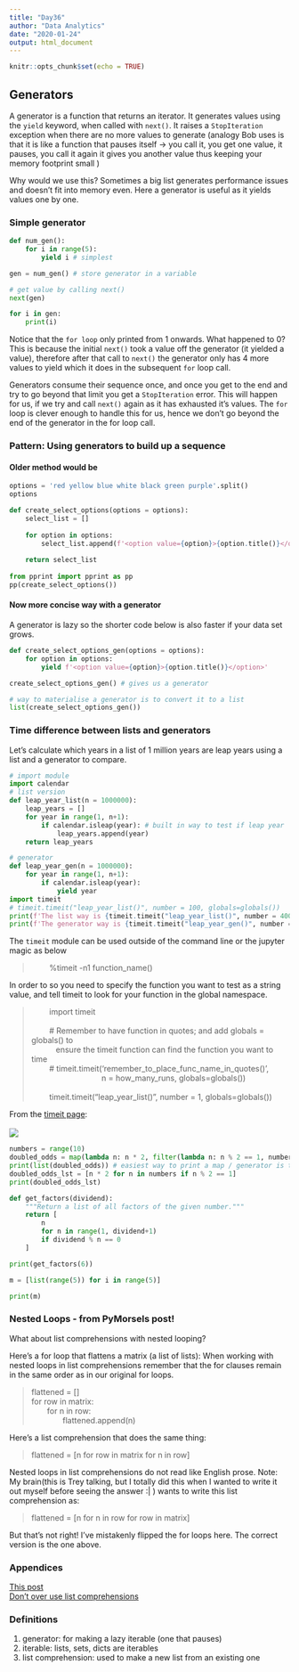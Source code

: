 ```yaml
---
title: "Day36"
author: "Data Analytics"
date: "2020-01-24"
output: html_document
---
```


```r
knitr::opts_chunk$set(echo = TRUE)
```

## Generators
A generator is a function that returns an iterator. It generates values using the `yield` keyword, when called with `next()`. It raises a `StopIteration` exception when there are no more values to generate (analogy Bob uses is that it is like a function that pauses itself -> you call it, you get one value, it pauses, you call it again it gives you another value thus keeping your memory footprint small )

Why would we use this? Sometimes a big list generates performance issues and doesn't fit into memory even. Here a generator is useful as it yields values one by one. 

### Simple generator
```python
def num_gen():
    for i in range(5):
        yield i # simplest

gen = num_gen() # store generator in a variable

# get value by calling next()
next(gen)

for i in gen:
    print(i)

```

Notice that the `for loop` only printed from 1 onwards. What happened to 0? This is because the initial `next()` took a value off the generator (it yielded a value), therefore after that call to `next()` the generator only has 4 more values to yield which it does in the subsequent `for` loop call.

Generators consume their sequence once, and once you get to the end and try to go beyond that limit you get a `StopIteration` error. This will happen for us, if we try and call `next()` again as it has exhausted it's values. The `for` loop is clever enough to handle this for us, hence we don't go beyond the end of the generator in the for loop call.

### Pattern: Using generators to build up a sequence

#### Older method would be 
```python
options = 'red yellow blue white black green purple'.split()
options

def create_select_options(options = options):
    select_list = []
    
    for option in options:
        select_list.append(f'<option value={option}>{option.title()}</option>')
    
    return select_list
    
from pprint import pprint as pp
pp(create_select_options())
```

#### Now more concise way with a generator
A generator is lazy so the shorter code below is also faster if your data set grows.

```python
def create_select_options_gen(options = options):
    for option in options:
        yield f'<option value={option}>{option.title()}</option>'

create_select_options_gen() # gives us a generator

# way to materialise a generator is to convert it to a list
list(create_select_options_gen())
```

### Time difference between lists and generators
Let's calculate which years in a list of 1 million years are leap years using a list and a generator to compare.
```python
# import module  
import calendar  
# list version
def leap_year_list(n = 1000000):
    leap_years = []
    for year in range(1, n+1):
        if calendar.isleap(year): # built in way to test if leap year
            leap_years.append(year)
    return leap_years

# generator    
def leap_year_gen(n = 1000000):
    for year in range(1, n+1):
        if calendar.isleap(year):
            yield year
import timeit
# timeit.timeit("leap_year_list()", number = 100, globals=globals())
print(f'The list way is {timeit.timeit("leap_year_list()", number = 400, globals=globals())} long.')
print(f'The generator way is {timeit.timeit("leap_year_gen()", number = 400, globals=globals())} long.')
```

The `timeit` module can be used outside of the command line or the jupyter magic as below <br>

>&emsp;&emsp; %timeit -n1 function_name()

In order to so you need to specify the function you want to test as a string value, and tell timeit to look for your function in the global namespace.

>&emsp;&emsp; import timeit <br> <br>
>&emsp;&emsp; # Remember to have function in quotes; and add globals = globals() to <br>
>&emsp;&emsp;&nbsp;&nbsp;&nbsp;&nbsp;ensure the timeit function can find the function you want to time <br>
>&emsp;&emsp; # timeit.timeit('remember_to_place_func_name_in_quotes()', <br>
>&emsp;&emsp;&emsp;&emsp;&emsp;&emsp;&emsp;&emsp;&emsp;n = how_many_runs, globals=globals()) <br><br>
>&emsp;&emsp; timeit.timeit("leap_year_list()", number = 1, globals=globals()) <br>


From the [timeit page](https://docs.python.org/3/library/timeit.html): <br><br>
<img src = day36_timeit.png>

```python
numbers = range(10)
doubled_odds = map(lambda n: n * 2, filter(lambda n: n % 2 == 1, numbers))
print(list(doubled_odds)) # easiest way to print a map / generator is to turn it into a list
doubled_odds_lst = [n * 2 for n in numbers if n % 2 == 1]
print(doubled_odds_lst)

def get_factors(dividend):
    """Return a list of all factors of the given number."""
    return [
        n
        for n in range(1, dividend+1)
        if dividend % n == 0
    ]

print(get_factors(6))

m = [list(range(5)) for i in range(5)]

print(m)
```

### Nested Loops - from PyMorsels post!
What about list comprehensions with nested looping?

Here's a for loop that flattens a matrix (a list of lists):
When working with nested loops in list comprehensions remember that the for clauses remain in the same order as in our original for loops.

> flattened = [] <br>
> for row in matrix:<br>
> &emsp;&emsp;for n in row:<br>
> &emsp;&emsp;&emsp;&emsp;flattened.append(n)<br>

Here's a list comprehension that does the same thing: <br>

> flattened = [n for row in matrix for n in row]

Nested loops in list comprehensions do not read like English prose. Note: My brain(this is Trey talking, but I totally did this when I wanted to write it out myself before seeing the answer :| ) wants to write this list comprehension as:

> flattened = [n for n in row for row in matrix]

But that's not right! I've mistakenly flipped the for loops here. The correct version is the one above.

### Appendices
[This post](https://treyhunner.com/2015/12/python-list-comprehensions-now-in-color/?__s=mugmcraj1kbqkxiopfvp) <br>
[Don't over use list comprehensions](https://treyhunner.com/2019/03/abusing-and-overusing-list-comprehensions-in-python/) <br>

### Definitions
1. generator: for making a lazy iterable (one that pauses)
2. iterable: lists, sets, dicts are iterables
3. list comprehension: used to make a new list from an existing one
